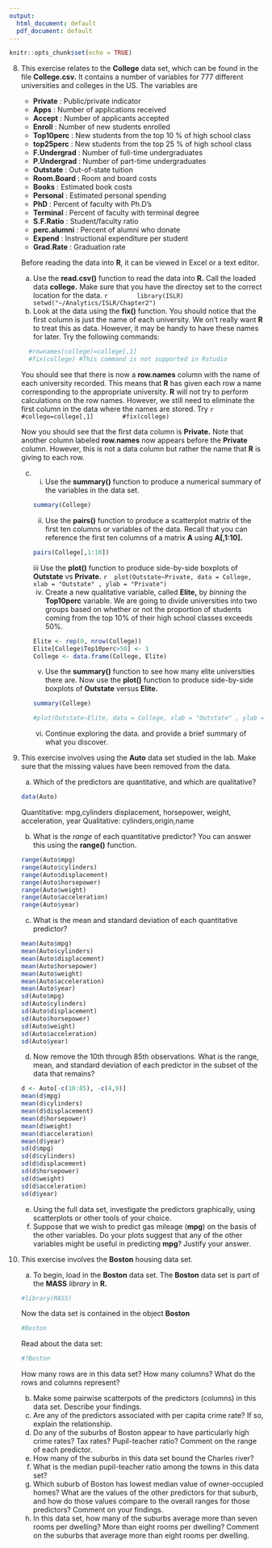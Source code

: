 ```yaml
---
output:
  html_document: default
  pdf_document: default
---
```

```r
knitr::opts_chunk$set(echo = TRUE)
```



8. This exercise relates to the **College** data set, which can be found in the file **College.csv.** It contains a number of variables for 777 different universities and colleges in the US. The variables are
    * **Private** : Public/private indicator
    * **Apps** : Number of applications received 
    * **Accept** : Number of applicants accepted
    * **Enroll** : Number of new students enrolled
    * **Top10perc** : New students from the top 10 % of high school class
    * **top25perc** : New students from the top 25 % of high school class
    * **F.Undergrad** : Number of full-time undergraduates
    * **P.Undergrad** : Number of part-time undergraduates
    * **Outstate** : Out-of-state tuition
    * **Room.Board** : Room and board costs
    * **Books** : Estimated book costs
    * **Personal** : Estimated personal spending
    * **PhD** : Percent of faculty with Ph.D's
    * **Terminal** : Percent of faculty with  terminal degree
    * **S.F.Ratio** : Student/faculty ratio
    * **perc.alumni** : Percent of alumni who donate
    * **Expend** : Instructional expenditure per student
    * **Grad.Rate** : Graduation rate
    
    Before reading the data into **R**, it can be viewed in Excel or a text editor.
      a) Use the **read.csv()** function to read the data into **R.** Call the loaded data **college.** Make sure that you have the directoy set to the correct location for the data. 
        ```r
          library(ISLR)
          setwd("~/Analytics/ISLR/Chapter2")
        ```
      b) Look at the data using the **fix()** function. You should notice that the first column is just the name of each university. We on't really want **R** to treat this as data. However, it may be handy to have these names for later. Try the following commands:
      
      ```r
        #rownames(college)=college[,1]
        #fix(college) #This command is not supported in Rstudio
      ```
      You should see that there is now a **row.names** column with the name of each university recorded. This means that **R** has given each row a name corresponding to the appropriate university. **R** will not try to perform calculations on the row names. However, we still need to eliminate the first column in the data where the names are stored. Try
        ```r
          #college=college[,1]
          #fix(college)
        ```
  
    Now you should see that the first data column is **Private.** Note that another column labeled **row.names** now appears before the **Private** column. However, this is not a data column but rather the name that **R** is giving to each row.
      c)
        i. Use the **summary()** function to produce a numerical summary of the variables in the data set.
        ```r
        summary(College)
        ```
        ii. Use the **pairs()** function to produce a scatterplot matrix of the first ten columns or variables of the data. Recall that you can reference the first ten columns of a matrix **A** using **A[,1:10].**
    ```r
    pairs(College[,1:10])
    ```
        iii Use the **plot()** function to produce side-by-side boxplots of **Outstate** vs **Private.**
    ```r
    plot(Outstate~Private, data = College, xlab = "Outstate" , ylab = "Private")
    ```
        iv. Create a new qualitative variable, called **Elite,** by *binning* the **Top10perc** variable. We are going to divide universities into two groups based on whether or not the proportion of students coming from the top 10% of their high school classes exceeds 50%. 
    ```r
    Elite <- rep(0, nrow(College))
    Elite[College$Top10perc>50] <- 1
    College <- data.frame(College, Elite)
    ```
        v. Use the **summary()** function to see how many elite universities there are. Now use the **plot()** function to produce side-by-side boxplots of **Outstate** versus **Elite.**
    ```r
    summary(College)
    ```
    ```r
    #plot(Outstate~Elite, data = College, xlab = "Outstate" , ylab = "Private")    
    ```
        vi. Continue exploring the data. and provide a brief summary of what you discover. 

9. This exercise involves using the **Auto** data set studied in the lab. Make sure that the missing values have been removed from the data.
    a) Which of the predictors are quantitative, and which are qualitative?
    ```r
    data(Auto)
    ```
      Quantitative: mpg,cylinders displacement, horsepower, weight, acceleration, year
      Qualitative: cylinders,origin,name

    b) What is the *range* of each quantitative predictor? You can answer this using the **range()** function.
    ```r
    range(Auto$mpg)
    range(Auto$cylinders)
    range(Auto$displacement)
    range(Auto$horsepower)
    range(Auto$weight)
    range(Auto$acceleration)
    range(Auto$year)
    ```
    c) What is the mean and standard deviation of each quantitative predictor?
    ```r
    mean(Auto$mpg)
    mean(Auto$cylinders)
    mean(Auto$displacement)
    mean(Auto$horsepower)
    mean(Auto$weight)
    mean(Auto$acceleration)
    mean(Auto$year)   
    sd(Auto$mpg)
    sd(Auto$cylinders)
    sd(Auto$displacement)
    sd(Auto$horsepower)
    sd(Auto$weight)
    sd(Auto$acceleration)
    sd(Auto$year) 
    ```
    d) Now remove the 10th through 85th observations. What is the range, mean, and standard deviation of each predictor in the subset of the data that remains?
    ```r
    d <- Auto[-c(10:85), -c(4,9)]
    mean(d$mpg)
    mean(d$cylinders)
    mean(d$displacement)
    mean(d$horsepower)
    mean(d$weight)
    mean(d$acceleration)
    mean(d$year)   
    sd(d$mpg)
    sd(d$cylinders)
    sd(d$displacement)
    sd(d$horsepower)
    sd(d$weight)
    sd(d$acceleration)
    sd(d$year)
    ```
    e) Using the full data set, investigate the predictors graphically, using scatterplots or other tools of your choice. 
    f) Suppose that we wish to predict gas mileage (**mpg**) on the basis of the other variables. Do your plots suggest that any of the other variables might be useful in predicting **mpg**? Justify your answer.
10. This exercise involves the **Boston** housing data set.
    a) To begin, load in the **Boston** data set. The **Boston** data set is part of the **MASS** *library* in **R.**
    ```r
    #library(MASS)
    ```
    Now the data set is contained in the object **Boston**
    ```r
    #Boston
    ```
    Read about the data set:
    ```r
    #?Boston
    ```
    How many rows are in this data set? How many columns? What do the rows and columns represent?
    b) Make some pairwise scatterpots of the predictors (columns) in this data set. Describe your findings.
    c) Are any of the predictors associated with per capita crime rate? If so, explain the relationship.
    d) Do any of the suburbs of Boston appear to have particularly high crime rates? Tax rates? Pupil-teacher ratio? Comment on the range of each predictor.
    e) How many of the suburbs in this data set bound the Charles river?
    f) What is the median pupil-teacher ratio among the towns in this data set?
    g) Which suburb of Boston has lowest median value of owner-occupied homes? What are the values of the other predictors for that suburb, and how do those values compare to the overall ranges for those predictors? Comment on your findings.
    h) In this data set, how many of the suburbs average more than seven rooms per dwelling? More than eight rooms per dwelling? Comment on the suburbs that average more than eight rooms per dwelling.
